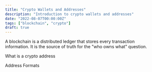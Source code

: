 ```yaml
---
title: "Crypto Wallets and Addresses"
description: "Introduction to crypto wallets and addresses"
date: "2022-08-07T00:00:00Z"
tags: ["blockchain", "crypto"]
draft: true
---
```


A blockchain is a distributed ledger that stores every transaction information.
It is the source of truth for the "who owns what" question.

What is a crypto address

Address Formats
